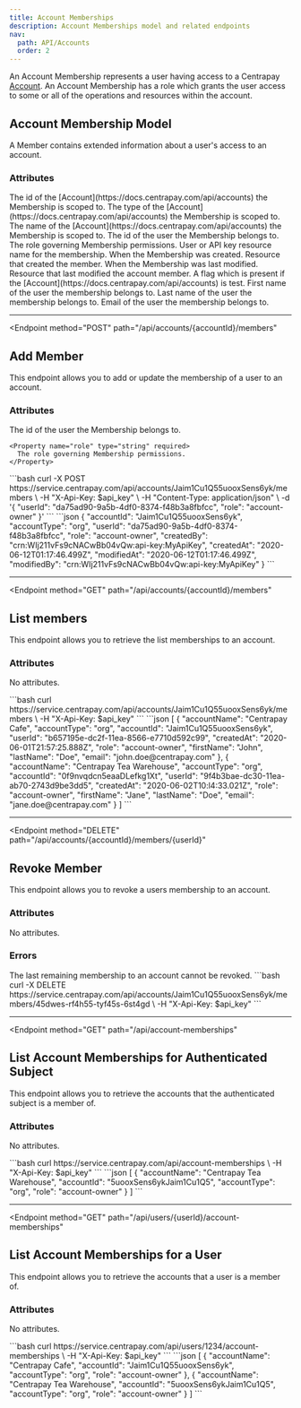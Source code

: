```yaml
---
title: Account Memberships
description: Account Memberships model and related endpoints
nav:
  path: API/Accounts
  order: 2
---
```


An Account Membership represents a user having access to a Centrapay
[Account](https://docs.centrapay.com/api/accounts). An Account Membership has a role which grants the user access to
some or all of the operations and resources within the account.

## Account Membership Model

A Member contains extended information about a user's access to an account.

### Attributes

<Properties>
  <Property name="accountId" type="string">
    The id of the [Account](https://docs.centrapay.com/api/accounts) the Membership is scoped to.
  </Property>

  <Property name="accountType" type="string">
    The type of the [Account](https://docs.centrapay.com/api/accounts) the Membership is scoped to.
  </Property>

  <Property name="accountName" type="string">
    The name of the [Account](https://docs.centrapay.com/api/accounts) the Membership is scoped to.
  </Property>

  <Property name="userId" type="string">
    The id of the user the Membership belongs to.
  </Property>

  <Property name="role" type="string">
    The role governing Membership permissions.
  </Property>

  <Property name="subject" type="crn">
    User or API key resource name for the membership.
  </Property>

  <Property name="createdAt" type="timestamp">
    When the Membership was created.
  </Property>

  <Property name="createdBy" type="crn">
    Resource that created the  member.
  </Property>

  <Property name="modifiedAt" type="timestamp">
    When the Membership was last modified.
  </Property>

  <Property name="modifiedBy" type="crn">
    Resource that last modified the account member.
  </Property>

  <Property name="testAccount" type="boolean">
    A flag which is present if the [Account](https://docs.centrapay.com/api/accounts) is test.
  </Property>

  <Property name="firstName" type="string">
    First name of the user the membership belongs to.
  </Property>

  <Property name="lastName" type="string">
    Last name of the user the membership belongs to.
  </Property>

  <Property name="email" type="string">
    Email of the user the membership belongs to.
  </Property>
</Properties>

---

<Endpoint
  method="POST"
  path="/api/accounts/{accountId}/members"
>
  ## Add Member <Badge type="experimental"/>

  This endpoint allows you to add or update the membership of a user to an account.

  ### Attributes
  <Properties>
    <Property name="userId" type="string" required>
      The id of the user the Membership belongs to.
    </Property>

    <Property name="role" type="string" required>
      The role governing Membership permissions.
    </Property>
  </Properties>

  <CodePanel slot="code-examples" title="Request" method="POST" path="/api/accounts/{accountId}/members">
    ```bash
    curl -X POST https://service.centrapay.com/api/accounts/Jaim1Cu1Q55uooxSens6yk/members \
      -H "X-Api-Key: $api_key" \
      -H "Content-Type: application/json" \
      -d '{
        "userId": "da75ad90-9a5b-4df0-8374-f48b3a8fbfcc",
        "role": "account-owner"
      }'
    ```
  </CodePanel>

  <CodePanel slot="code-examples" title="Response">
    ```json
    {
      "accountId": "Jaim1Cu1Q55uooxSens6yk",
      "accountType": "org",
      "userId": "da75ad90-9a5b-4df0-8374-f48b3a8fbfcc",
      "role": "account-owner",
      "createdBy": "crn:WIj211vFs9cNACwBb04vQw:api-key:MyApiKey",
      "createdAt": "2020-06-12T01:17:46.499Z",
      "modifiedAt": "2020-06-12T01:17:46.499Z",
      "modifiedBy": "crn:WIj211vFs9cNACwBb04vQw:api-key:MyApiKey"
    }
    ```
    </CodePanel>
</Endpoint>

---

<Endpoint
  method="GET"
  path="/api/accounts/{accountId}/members"
>
  ## List members

  This endpoint allows you to retrieve the list memberships to an account.

  ### Attributes
  No attributes.

  <CodePanel slot="code-examples" title="Request" method="GET" path="/api/accounts/{accountId}/members">
    ```bash
    curl https://service.centrapay.com/api/accounts/Jaim1Cu1Q55uooxSens6yk/members \
      -H "X-Api-Key: $api_key"
    ```
  </CodePanel>

  <CodePanel slot="code-examples" title="Response">
    ```json
    [
      {
        "accountName": "Centrapay Cafe",
        "accountType": "org",
        "accountId": "Jaim1Cu1Q55uooxSens6yk",
        "userId": "b657195e-dc2f-11ea-8566-e7710d592c99",
        "createdAt": "2020-06-01T21:57:25.888Z",
        "role": "account-owner",
        "firstName": "John",
        "lastName": "Doe",
        "email": "john.doe@centrapay.com"
      },
      {
        "accountName": "Centrapay Tea Warehouse",
        "accountType": "org",
        "accountId": "0f9nvqdcn5eaaDLefkg1Xt",
        "userId": "9f4b3bae-dc30-11ea-ab70-2743d9be3dd5",
        "createdAt": "2020-06-02T10:l4:33.021Z",
        "role": "account-owner",
        "firstName": "Jane",
        "lastName": "Doe",
        "email": "jane.doe@centrapay.com"
      }
    ]
    ```
  </CodePanel>
</Endpoint>

---

<Endpoint
  method="DELETE"
  path="/api/accounts/{accountId}/members/{userId}"
>
  ## Revoke Member

  This endpoint allows you to revoke a users membership to an account.

  ### Attributes
  No attributes.

  ### Errors
  <Properties>
    <Error code="403" message="LAST_OWNER_NOT_REVOKABLE">
      The last remaining membership to an account cannot be revoked.
    </Error>
  </Properties>

  <CodePanel slot="code-examples" title="Request" method="DELETE" path="/api/accounts/{accountId}/members/{userId}">
    ```bash
    curl -X DELETE https://service.centrapay.com/api/accounts/Jaim1Cu1Q55uooxSens6yk/members/45dwes-rf4h55-tyf45s-6st4gd \
      -H "X-Api-Key: $api_key"
    ```
  </CodePanel>
</Endpoint>

---

<Endpoint
  method="GET"
  path="/api/account-memberships"
>
  ## List Account Memberships for Authenticated Subject

  This endpoint allows you to retrieve the accounts that the authenticated subject is a member of.

  ### Attributes
  No attributes.

  <CodePanel slot="code-examples" title="Request" method="GET" path="/api/account-memberships">
    ```bash
    curl https://service.centrapay.com/api/account-memberships \
      -H "X-Api-Key: $api_key"
    ```
  </CodePanel>

  <CodePanel slot="code-examples" title="Response">
    ```json
    [
      {
        "accountName": "Centrapay Tea Warehouse",
        "accountId": "5uooxSens6ykJaim1Cu1Q5",
        "accountType": "org",
        "role": "account-owner"
      }
    ]
    ```
  </CodePanel>
</Endpoint>

---

<Endpoint
  method="GET"
  path="/api/users/{userId}/account-memberships"
>
  ## List Account Memberships for a User

  This endpoint allows you to retrieve the accounts that a user is a member of.

  ### Attributes
  No attributes.

  <CodePanel slot="code-examples" title="Request" method="GET" path="/api/users/{userId}/account-memberships">
    ```bash
    curl https://service.centrapay.com/api/users/1234/account-memberships \
      -H "X-Api-Key: $api_key"
    ```
  </CodePanel>

  <CodePanel slot="code-examples" title="Response">
    ```json
    [
      {
        "accountName": "Centrapay Cafe",
        "accountId": "Jaim1Cu1Q55uooxSens6yk",
        "accountType": "org",
        "role": "account-owner"
      },
      {
        "accountName": "Centrapay Tea Warehouse",
        "accountId": "5uooxSens6ykJaim1Cu1Q5",
        "accountType": "org",
        "role": "account-owner"
      }
    ]
    ```
  </CodePanel>
</Endpoint>
